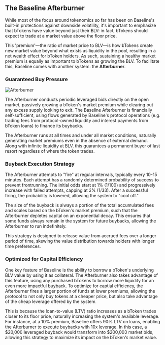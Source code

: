 ## The Baseline Afterburner

While most of the focus around tokenomics so far has been on Baseline's built-in protections 
against downside volatility, it's important to emphasize that bTokens have value beyond just 
their BLV: in fact, bTokens should expect to trade at a market value above the floor price. 

This 'premium'—the ratio of market price to BLV—is how bTokens create new market value beyond 
what exists as liquidity in the pool, resulting in a net wealth effect for bToken holders. As 
such, sustaining a healthy market premium is equally as important to bTokens as growing the BLV. 
To facilitate this, Baseline comes with another system: the **Afterburner**.

### Guaranteed Buy Pressure

![Afterburner](/assets/Afterburner.png)

The Afterburner conducts periodic leveraged bids directly on the open market, passively growing a 
bToken's market premium while clearing out any excess supply looking to exit. The Baseline Afterburner 
is financially self-sufficient, using flows generated by Baseline's protocol operations (e.g. trading 
fees from protocol-owned liquidity and interest payments from bToken loans) to finance its buybacks.

The Afterburner runs at all times and under all market conditions, naturally generating market premiums 
even in the absence of external demand. Along with infinite liquidity at BLV, this guarantees a permanent 
buyer of last resort regardless of where the token trades.

### Buyback Execution Strategy

The Afterburner attempts to "fire" at regular intervals, typically every 10-15 minutes. Each attempt 
has a randomly determined probability of success to prevent frontrunning. The initial odds start at 1% 
(1/100) and progressively increase with failed attempts, capping at 3% (1/33). After a successful firing, 
the probability is lowered, allowing the system to "cool off."

The size of the buyback is always a portion of the total accumulated fees and scales based on the bToken's 
market premium, such that the Afterburner depletes capital on an exponential decay. This ensures that some 
funds always remain in the system for future buybacks, allowing the Afterburner to run indefinitely. 

This strategy is designed to release value from accrued fees over a longer period of time, skewing the value 
distribution towards holders with longer time preferences.

### Optimized for Capital Efficiency

One key feature of Baseline is the ability to borrow a bToken's underlying BLV value by using it as collateral.
The Afterburner also takes advantage of this feature, using any purchased bTokens to borrow more liquidity
for an even more impactful buyback. To optimize for captial efficiency, the Afterburner fires a larger 
portion of funds at lower premiums, allowing the protocol to not only buy tokens at a cheaper price, but also 
take advantage of the cheap leverage offered by the system.

This is because the loan-to-value (LTV) ratio increases as a bToken trades closer to its floor price, naturally 
increasing the system's available leverage. For instance, at a 10% premium, Baseline offers 90% LTV on loans, 
enabling the Afterburner to execute buybacks with 10x leverage. In this case, a $20,000 leveraged buyback would 
transform into $200,000 market bids, allowing this strategy to maximize its impact on the bToken's market value.